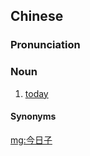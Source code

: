 ==Chinese==
{{zh-forms|type=21}}

===Pronunciation===
{{zh-pron
|x=jin1 r6 zr/jin1 nyi6 zr
|x_note=jin1 r6 zr - vernacular; jin1 nyi6 zr - literary
|cat=n
}}

===Noun===
{{zh-noun}}

# {{lb|zh|Xiang}} [[today]]

====Synonyms====
{{zh-dial|今天}}

{{zh-cat|Time}}

[[mg:今日子]]